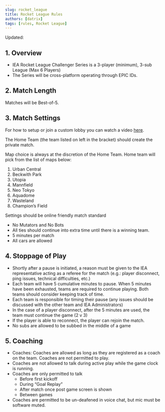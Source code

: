 ```yaml
---
slug: rocket_league
title: Rocket League Rules
authors: [datrix]
tags: [rules, Rocket League]
---
```


Updated: <CommitDate game="rocket_league" />

## 1. Overview

* IEA Rocket League Challenger Series is a 3-player (minimum), 3-sub League (Max 6 Players)
* The Series will be cross-platform operating through EPIC IDs.

## 2. Match Length

Matches will be Best-of-5.

## 3. Match Settings

For how to setup or join a custom lobby you can watch a video [here](https://www.youtube.com/watch?v=88GzN0NAp5U&list=PLfIm_36vd52y_6P_8yvSkcFMCIWHEx1rG&index=3).

The Home Team (the team listed on left in the bracket) should create the private match.

Map choice is always at the discretion of the Home Team. Home team will pick from the list of maps below:

1. Urban Central
2. Beckwith Park
3. Utopia
4. Mannfield
5. Neo Tokyo
6. Aquadome
7. Wasteland
8. Champion’s Field

Settings should be online friendly match standard

* No Mutators and No Bots
* All ties should continue into extra time until there is a winning team.
* 5 minutes per match
* All cars are allowed

## 4. Stoppage of Play

* Shortly after a pause is initiated, a reason must be given to the IEA representative acting as a referee for the match (e.g.: player disconnect, ping issues, technical difficulties, etc.)
* Each team will have 5 cumulative minutes to pause. When 5 minutes have been exhausted, teams are required to continue playing. Both teams should consider keeping track of time.
* Each team is responsible for timing their pause (any issues should be discussed with  the other team and IEA Administrators)
* In the case of a player disconnect, after the 5 minutes are used, the team must continue the game (2 v 3)
* If the player is able to reconnect, the player can rejoin the match.
* No subs are allowed to be subbed in the middle of a game

## 5. Coaching

* Coaches: Coaches are allowed as long as they are registered as a coach on the team. Coaches are not permitted to play.
* Coaches are not allowed to talk during active play while the game clock is running.
* Coaches are only permitted to talk
  * Before first kickoff
  * During “Goal Replay”
  * After match once post game screen is shown
  * Between games
* Coaches are permitted to be un-deafened in voice chat, but mic must be software muted.

